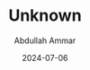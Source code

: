---
id: "DSCF9105"
filepath: "../../assets/photo/2024/DSCF9105_resized.jpg"
title: "Unknown"
alt: ""
date: "2024-07-06"
author: "Abdullah Ammar"
iso: "1000"
shutterspeed: "1/160s"
aperture: "f/2.8"
lens: "XF27mmF2.8"
---